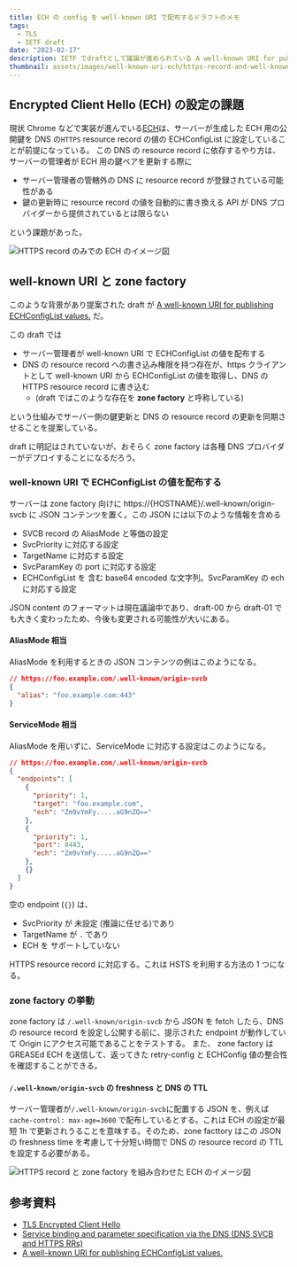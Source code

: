 ```yaml
---
title: ECH の config を well-known URI で配布するドラフトのメモ
tags:
  - TLS
  - IETF draft
date: "2023-02-17"
description: IETF でdraftとして議論が進められている A well-known URI for publishing ECHConfigList values. のメモ
thumbnail: assets/images/well-known-uri-ech/https-record-and-well-known-uri.png
---
```


## Encrypted Client Hello (ECH) の設定の課題

現状 Chrome などで実装が進んでいる[ECH](https://chromestatus.com/feature/6196703843581952)は、サーバーが生成した ECH 用の公開鍵を DNS の`HTTPS` resource record の値の ECHConfigList に設定していることが前提になっている。
この DNS の resource record に依存するやり方は、サーバーの管理者が ECH 用の鍵ペアを更新する際に

- サーバー管理者の管轄外の DNS に resource record が登録されている可能性がある
- 鍵の更新時に resource record の値を自動的に書き換える API が DNS プロバイダーから提供されているとは限らない

という課題があった。


<Image
  src={httpsRecordImage}
  alt="HTTPS record のみでの ECH のイメージ図"
  caption="fig.1: HTTPS record のみで ECH を設定するときのイメージ図"
/>
## well-known URI と zone factory

このような背景があり提案された draft が [A well-known URI for publishing ECHConfigList values.](https://datatracker.ietf.org/doc/draft-ietf-tls-wkech/) だ。

この draft では

- サーバー管理者が well-known URI で ECHConfigList の値を配布する
- DNS の resource record への書き込み権限を持つ存在が、https クライアントとして well-known URI から ECHConfigList の値を取得し、DNS の HTTPS resource record に書き込む
  - (draft ではこのような存在を **zone factory** と呼称している)

という仕組みでサーバー側の鍵更新と DNS の resource record の更新を同期させることを提案している。

draft に明記はされていないが、おそらく zone factory は各種 DNS プロバイダーがデプロイすることになるだろう。

### well-known URI で ECHConfigList の値を配布する

サーバーは zone factory 向けに https://\{HOSTNAME\}/.well-known/origin-svcb に JSON コンテンツを置く。この JSON には以下のような情報を含める

- SVCB record の AliasMode と等価の設定
- SvcPriority に対応する設定
- TargetName に対応する設定
- SvcParamKey の port に対応する設定
- ECHConfigList を 含む base64 encoded な文字列。SvcParamKey の ech に対応する設定

JSON content のフォーマットは現在議論中であり、draft-00 から draft-01 でも大きく変わったため、今後も変更される可能性が大いにある。

#### AliasMode 相当

AliasMode を利用するときの JSON コンテンツの例はこのようになる。

```json
// https://foo.example.com/.well-known/origin-svcb
{
  "alias": "foo.example.com:443"
}
```

#### ServiceMode 相当

AliasMode を用いずに、ServiceMode に対応する設定はこのようになる。

```json
// https://foo.example.com/.well-known/origin-svcb
{
  "endpoints": [
    {
      "priority": 1,
      "target": "foo.example.com",
      "ech": "Zm9vYmFy.....aG9nZQ=="
    },
    {
      "priority": 1,
      "port": 8443,
      "ech": "Zm9vYmFy.....aG9nZQ=="
    },
    {}
  ]
}
```

空の endpoint (`{}`) は、

- SvcPriority が 未設定 (推論に任せる)であり
- TargetName が `.` であり
- ECH を サポートしていない

HTTPS resource record に対応する。これは HSTS を利用する方法の 1 つになる。

### zone factory の挙動

zone factory は `/.well-known/origin-svcb` から JSON を fetch したら、DNS の resource record を設定し公開する前に、提示された endpoint が動作していて Origin にアクセス可能であることをテストする。
また、 zone factory は GREASEd ECH を送信して、返ってきた retry-config と ECHConfig 値の整合性を確認することができる。

#### `/.well-known/origin-svcb` の freshness と DNS の TTL

サーバー管理者が`/.well-known/origin-svcb`に配置する JSON を、例えば `cache-control: max-age=3600` で配布しているとする。これは ECH の設定が最短 1h で更新されうることを意味する。そのため、zone facttory はこの JSON の freshness time を考慮して十分短い時間で DNS の resource record の TTL を設定する必要がある。


<Image
  src={wellKnownUriImage}
  alt="HTTPS record と zone factory を組み合わせた ECH のイメージ図"
  caption="fig.2: HTTPS record と zone factory を組み合わせて ECH を設定するときのイメージ図"
/>

## 参考資料

- [TLS Encrypted Client Hello](https://www.ietf.org/archive/id/draft-ietf-tls-esni-15.html)
- [Service binding and parameter specification via the DNS (DNS SVCB and HTTPS RRs)](https://www.ietf.org/archive/id/draft-ietf-dnsop-svcb-https-11.html)
- [A well-known URI for publishing ECHConfigList values.](https://www.ietf.org/archive/id/draft-ietf-tls-wkech-01.html)
